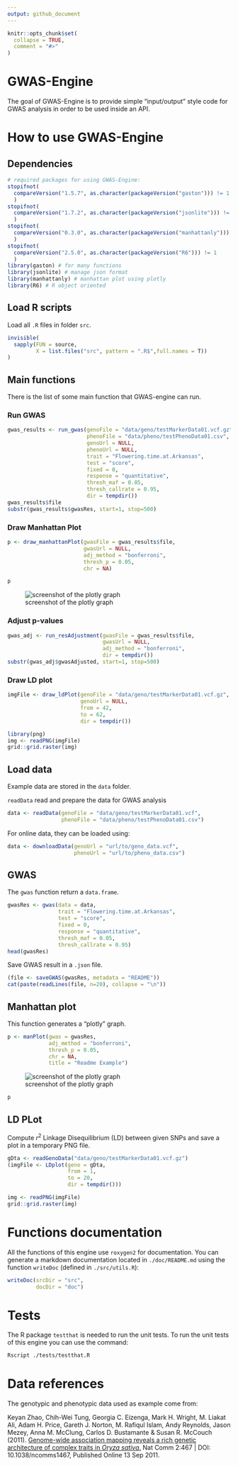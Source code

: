 ```yaml
---
output: github_document
---
```


<!-- README.md is generated from README.Rmd. Please edit that file -->

```r
knitr::opts_chunk$set(
  collapse = TRUE,
  comment = "#>"
)
```

# GWAS-Engine

<!-- badges: start -->
<!-- badges: end -->

The goal of GWAS-Engine is to provide simple "input/output" style code for GWAS analysis in order to be used inside an API.




# How to use GWAS-Engine


## Dependencies

```r
# required packages for using GWAS-Engine:
stopifnot(
  compareVersion("1.5.7", as.character(packageVersion("gaston"))) != 1
  )
stopifnot(
  compareVersion("1.7.2", as.character(packageVersion("jsonlite"))) != 1
  )
stopifnot(
  compareVersion("0.3.0", as.character(packageVersion("manhattanly"))) != 1
  )
stopifnot(
  compareVersion("2.5.0", as.character(packageVersion("R6"))) != 1
  )
library(gaston) # for many functions
library(jsonlite) # manage json format
library(manhattanly) # manhattan plot using plotly
library(R6) # R object oriented
```


## Load R scripts

Load all `.R` files in folder `src`.
 
```r
invisible(
  sapply(FUN = source,
         X = list.files("src", pattern = ".R$",full.names = T))
)
```

## Main functions

There is the list of some main function that GWAS-engine can run.

### Run GWAS

```r
gwas_results <- run_gwas(genoFile = "data/geno/testMarkerData01.vcf.gz",
                         phenoFile = "data/pheno/testPhenoData01.csv",
                         genoUrl = NULL,
                         phenoUrl = NULL,
                         trait = "Flowering.time.at.Arkansas",
                         test = "score",
                         fixed = 0,
                         response = "quantitative",
                         thresh_maf = 0.05,
                         thresh_callrate = 0.95,
                         dir = tempdir())
gwas_results$file
substr(gwas_results$gwasRes, start=1, stop=500)
```


### Draw Manhattan Plot

```r
p <- draw_manhattanPlot(gwasFile = gwas_results$file,
                        gwasUrl = NULL,
                        adj_method = "bonferroni",
                        thresh_p = 0.05,
                        chr = NA)
```
```r
p
```

![screenshot of the plotly graph](README_files/manPlot.png)

### Adjust p-values

```r
gwas_adj <- run_resAdjustment(gwasFile = gwas_results$file,
                              gwasUrl = NULL,
                              adj_method = "bonferroni",
                              dir = tempdir())
substr(gwas_adj$gwasAdjusted, start=1, stop=500)
```


### Draw LD plot

```r
imgFile <- draw_ldPlot(genoFile = "data/geno/testMarkerData01.vcf.gz",
                       genoUrl = NULL,
                       from = 42,
                       to = 62,
                       dir = tempdir()) 
```

```r
library(png)
img <- readPNG(imgFile)
grid::grid.raster(img)
```



## Load data

Example data are stored in the `data` folder.

`readData` read and prepare the data for GWAS analysis
```r
data <- readData(genoFile = "data/geno/testMarkerData01.vcf",
                 phenoFile = "data/pheno/testPhenoData01.csv")
```

For online data, they can be loaded using:

```r
data <- downloadData(genoUrl = "url/to/geno_data.vcf",
                     phenoUrl = "url/to/pheno_data.csv")
```


## GWAS

The `gwas` function return a `data.frame`.

```r
gwasRes <- gwas(data = data,
                trait = "Flowering.time.at.Arkansas",
                test = "score",
                fixed = 0,
                response = "quantitative",
                thresh_maf = 0.05,
                thresh_callrate = 0.95)
head(gwasRes)
```


Save GWAS result in a `.json` file.

```r
(file <- saveGWAS(gwasRes, metadata = "README"))
cat(paste(readLines(file, n=20), collapse = "\n"))
```

## Manhattan plot

This function generates a "plotly" graph.

```r
p <- manPlot(gwas = gwasRes,
             adj_method = "bonferroni",
             thresh_p = 0.05,
             chr = NA,
             title = "Readme Example")
```
![screenshot of the plotly graph](README_files/manPlot2.png)

```r
p
```



## LD PLot

Compute $r^2$ Linkage Disequilibrium (LD) between given SNPs and save a plot in a temporary PNG file.

```r
gDta <- readGenoData("data/geno/testMarkerData01.vcf.gz")
(imgFile <- LDplot(geno = gDta,
                   from = 1,
                   to = 20,
                   dir = tempdir()))
```


```r
img <- readPNG(imgFile)
grid::grid.raster(img)
```


# Functions documentation

All the functions of this engine use `roxygen2` for documentation. You can generate a markdown documentation located in `./doc/README.md` using the function `writeDoc` (defined in `./src/utils.R`):

```r
writeDoc(srcDir = "src",
         docDir = "doc")
```


# Tests

The R package `testthat` is needed to run the unit tests.
To run the unit tests of this engine you can use the command:

```sh
Rscript ./tests/testthat.R
```


# Data references

The genotypic and phenotypic data used as example come from:

Keyan Zhao, Chih-Wei Tung, Georgia C. Eizenga, Mark H. Wright, M. Liakat Ali, Adam H. Price, Gareth J. Norton, M. Rafiqul Islam, Andy Reynolds, Jason Mezey, Anna M. McClung, Carlos D. Bustamante & Susan R. McCouch (2011). [Genome-wide association mapping reveals a rich genetic architecture of complex traits in *Oryza sativa*.](http://www.nature.com/ncomms/journal/v2/n9/full/ncomms1467.html) Nat Comm 2:467 | DOI: 10.1038/ncomms1467, Published Online 13 Sep 2011.
